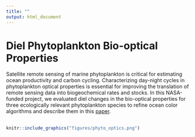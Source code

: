 ```yaml
---
title: ""
output: html_document
---
```


# Diel Phytoplankton Bio-optical Properties

Satellite remote sensing of marine phytoplankton is critical for estimating ocean productivity and carbon cycling. Characterizing day-night cycles in phytoplankton optical properties is essential for improving the translation of remote sensing data into biogeochemical rates and stocks. In this NASA-funded project, we evaluated diel changes in the bio-optical properties for three ecologically relevant phytoplankton species to refine ocean color algorithms and describe them in this [paper](https://doi.org/10.1002/lno.12493).
\
\
```r
knitr::include_graphics("figures/phyto_optics.png")
```